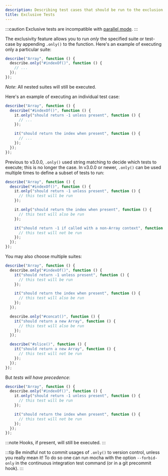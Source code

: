 ```yaml
---
description: Describing test cases that should be run to the exclusion of other tests.
title: Exclusive Tests
---
```


:::caution
Exclusive tests are incompatible with [parallel mode](../features/parallel-mode).
:::

The exclusivity feature allows you to run _only_ the specified suite or test-case
by appending `.only()` to the function.
Here's an example of executing only a particular suite:

```js
describe("Array", function () {
  describe.only("#indexOf()", function () {
    // ...
  });
});
```

_Note_: All nested suites will still be executed.

Here's an example of executing an individual test case:

```js
describe("Array", function () {
  describe("#indexOf()", function () {
    it.only("should return -1 unless present", function () {
      // ...
    });

    it("should return the index when present", function () {
      // ...
    });
  });
});
```

Previous to v3.0.0, `.only()` used string matching to decide which tests to execute; this is no longer the case.
In v3.0.0 or newer, `.only()` can be used multiple times to define a subset of tests to run:

```js
describe("Array", function () {
  describe("#indexOf()", function () {
    it.only("should return -1 unless present", function () {
      // this test will be run
    });

    it.only("should return the index when present", function () {
      // this test will also be run
    });

    it("should return -1 if called with a non-Array context", function () {
      // this test will not be run
    });
  });
});
```

You may also choose multiple suites:

```js
describe("Array", function () {
  describe.only("#indexOf()", function () {
    it("should return -1 unless present", function () {
      // this test will be run
    });

    it("should return the index when present", function () {
      // this test will also be run
    });
  });

  describe.only("#concat()", function () {
    it("should return a new Array", function () {
      // this test will also be run
    });
  });

  describe("#slice()", function () {
    it("should return a new Array", function () {
      // this test will not be run
    });
  });
});
```

But _tests will have precedence_:

```js
describe("Array", function () {
  describe.only("#indexOf()", function () {
    it.only("should return -1 unless present", function () {
      // this test will be run
    });

    it("should return the index when present", function () {
      // this test will not be run
    });
  });
});
```

:::note
Hooks, if present, will still be executed.
:::

:::tip
Be mindful not to commit usages of `.only()` to version control, unless you really mean it!
To do so one can run mocha with the option `--forbid-only` in the continuous integration test command (or in a git precommit hook).
:::
